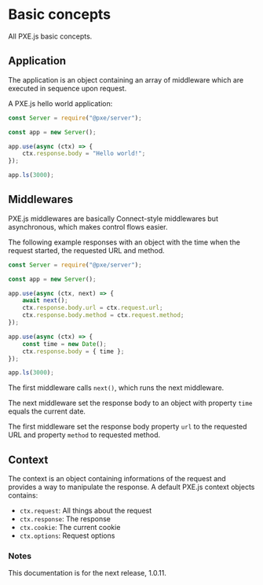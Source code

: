 # Basic concepts
All PXE.js basic concepts.

## Application

The application is an object containing an array of middleware which are executed in sequence upon request.

A PXE.js hello world application:

```typescript
const Server = require("@pxe/server");

const app = new Server();

app.use(async (ctx) => {
    ctx.response.body = "Hello world!";
});

app.ls(3000);
```

## Middlewares

PXE.js middlewares are basically Connect-style middlewares but asynchronous, which makes control flows easier.

The following example responses with an object with the time when the request started, the requested URL and method.

```typescript
const Server = require("@pxe/server");

const app = new Server();

app.use(async (ctx, next) => {
    await next();
    ctx.response.body.url = ctx.request.url;
    ctx.response.body.method = ctx.request.method;
});

app.use(async (ctx) => {
    const time = new Date();
    ctx.response.body = { time };
});

app.ls(3000);
```

The first middleware calls `next()`, which runs the next middleware.

The next middleware set the response body to an object with property `time` equals the current date.

The first middleware set the response body property `url` to the requested URL and property `method` to requested method.

## Context 
The context is an object containing informations of the request and provides a way to manipulate the response.
A default PXE.js context objects contains:

- `ctx.request`: All things about the request
- `ctx.response`: The response
- `ctx.cookie`: The current cookie
- `ctx.options`: Request options

### Notes
This documentation is for the next release, 1.0.11.